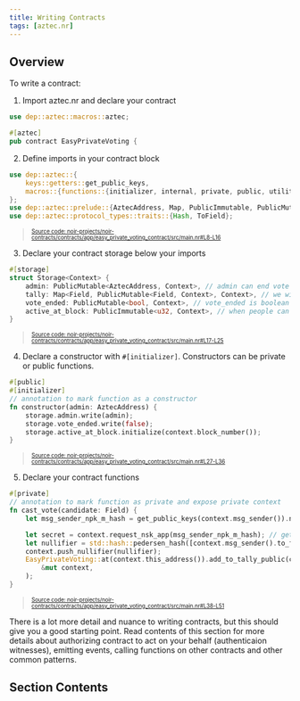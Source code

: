 ```yaml
---
title: Writing Contracts
tags: [aztec.nr]
---
```



## Overview

To write a contract:

1. Import aztec.nr and declare your contract

```rust
use dep::aztec::macros::aztec;

#[aztec]
pub contract EasyPrivateVoting {
```

2. Define imports in your contract block

```rust title="imports" showLineNumbers 
use dep::aztec::{
    keys::getters::get_public_keys,
    macros::{functions::{initializer, internal, private, public, utility}, storage::storage},
};
use dep::aztec::prelude::{AztecAddress, Map, PublicImmutable, PublicMutable};
use dep::aztec::protocol_types::traits::{Hash, ToField};
```
> <sup><sub><a href="https://github.com/AztecProtocol/aztec-packages/blob/v0.88.0/noir-projects/noir-contracts/contracts/app/easy_private_voting_contract/src/main.nr#L8-L16" target="_blank" rel="noopener noreferrer">Source code: noir-projects/noir-contracts/contracts/app/easy_private_voting_contract/src/main.nr#L8-L16</a></sub></sup>


3. Declare your contract storage below your imports

```rust title="storage_struct" showLineNumbers 
#[storage]
struct Storage<Context> {
    admin: PublicMutable<AztecAddress, Context>, // admin can end vote
    tally: Map<Field, PublicMutable<Field, Context>, Context>, // we will store candidate as key and number of votes as value
    vote_ended: PublicMutable<bool, Context>, // vote_ended is boolean
    active_at_block: PublicImmutable<u32, Context>, // when people can start voting
}
```
> <sup><sub><a href="https://github.com/AztecProtocol/aztec-packages/blob/v0.88.0/noir-projects/noir-contracts/contracts/app/easy_private_voting_contract/src/main.nr#L17-L25" target="_blank" rel="noopener noreferrer">Source code: noir-projects/noir-contracts/contracts/app/easy_private_voting_contract/src/main.nr#L17-L25</a></sub></sup>


4. Declare a constructor with `#[initializer]`. Constructors can be private or public functions.

```rust title="constructor" showLineNumbers 
#[public]
#[initializer]
// annotation to mark function as a constructor
fn constructor(admin: AztecAddress) {
    storage.admin.write(admin);
    storage.vote_ended.write(false);
    storage.active_at_block.initialize(context.block_number());
}
```
> <sup><sub><a href="https://github.com/AztecProtocol/aztec-packages/blob/v0.88.0/noir-projects/noir-contracts/contracts/app/easy_private_voting_contract/src/main.nr#L27-L36" target="_blank" rel="noopener noreferrer">Source code: noir-projects/noir-contracts/contracts/app/easy_private_voting_contract/src/main.nr#L27-L36</a></sub></sup>


5. Declare your contract functions

```rust title="cast_vote" showLineNumbers 
#[private]
// annotation to mark function as private and expose private context
fn cast_vote(candidate: Field) {
    let msg_sender_npk_m_hash = get_public_keys(context.msg_sender()).npk_m.hash();

    let secret = context.request_nsk_app(msg_sender_npk_m_hash); // get secret key of caller of function
    let nullifier = std::hash::pedersen_hash([context.msg_sender().to_field(), secret]); // derive nullifier from sender and secret
    context.push_nullifier(nullifier);
    EasyPrivateVoting::at(context.this_address()).add_to_tally_public(candidate).enqueue(
        &mut context,
    );
}
```
> <sup><sub><a href="https://github.com/AztecProtocol/aztec-packages/blob/v0.88.0/noir-projects/noir-contracts/contracts/app/easy_private_voting_contract/src/main.nr#L38-L51" target="_blank" rel="noopener noreferrer">Source code: noir-projects/noir-contracts/contracts/app/easy_private_voting_contract/src/main.nr#L38-L51</a></sub></sup>


There is a lot more detail and nuance to writing contracts, but this should give you a good starting point.
Read contents of this section for more details about authorizing contract to act on your behalf (authenticaion witnesses),
emitting events, calling functions on other contracts and other common patterns.

## Section Contents

<DocCardList />
